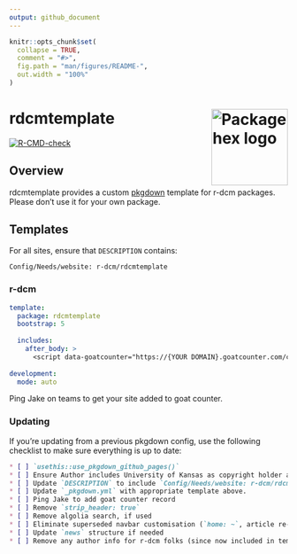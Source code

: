 ```yaml
---
output: github_document
---
```


<!-- README.md is generated from README.Rmd. Please edit that file -->

```r
knitr::opts_chunk$set(
  collapse = TRUE,
  comment = "#>",
  fig.path = "man/figures/README-",
  out.width = "100%"
)
```

# rdcmtemplate <a href="https://rdcmtemplate.r-dcm.org"><img src="man/figures/logo.png" align="right" height="138" alt="Package hex logo" /></a>

<!-- badges: start -->
[![R-CMD-check](https://github.com/r-dcm/rdcmtemplate/actions/workflows/R-CMD-check.yaml/badge.svg)](https://github.com/r-dcm/rdcmtemplate/actions/workflows/R-CMD-check.yaml)
<!-- badges: end -->

## Overview

rdcmtemplate provides a custom [pkgdown](https://pkgdown.r-lib.org) template for r-dcm packages.  Please don't use it for your own package.

## Templates

For all sites, ensure that `DESCRIPTION` contains:

```
Config/Needs/website: r-dcm/rdcmtemplate
```

### r-dcm

```yaml
template:
  package: rdcmtemplate
  bootstrap: 5
  
  includes:
    after_body: >
      <script data-goatcounter="https://{YOUR DOMAIN}.goatcounter.com/count" async src="https://gc.zgo.at/count.js"></script>
      
development:
  mode: auto
```

Ping Jake on teams to get your site added to goat counter.


### Updating

If you're updating from a previous pkgdown config, use the following checklist to make sure everything is up to date:

````md
* [ ] `usethis::use_pkgdown_github_pages()`
* [ ] Ensure Author includes University of Kansas as copyright holder and funder
* [ ] Update `DESCRIPTION` to include `Config/Needs/website: r-dcm/rdcmtemplate`
* [ ] Update `_pkgdown.yml` with appropriate template above.
* [ ] Ping Jake to add goat counter record
* [ ] Remove `strip_header: true`
* [ ] Remove algolia search, if used
* [ ] Eliminate superseded navbar customisation (`home: ~`, article re-ordering)
* [ ] Update `news` structure if needed
* [ ] Remove any author info for r-dcm folks (since now included in template)
````

